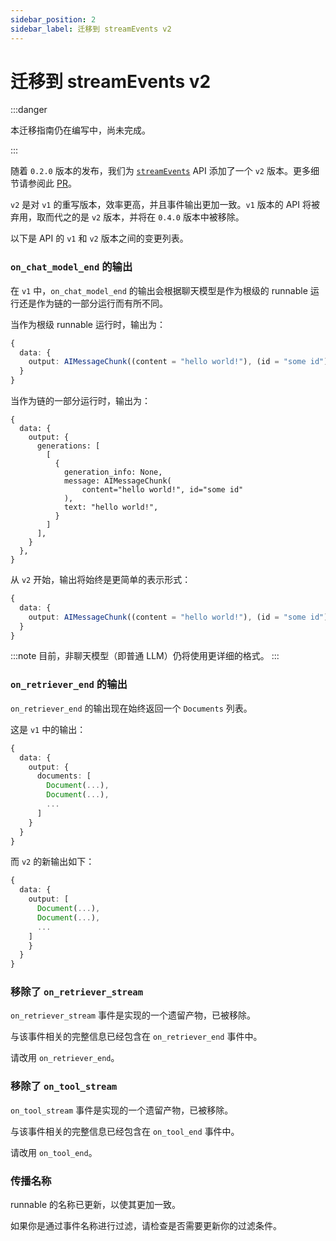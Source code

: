 ```yaml
---
sidebar_position: 2
sidebar_label: 迁移到 streamEvents v2
---
```


# 迁移到 streamEvents v2

:::danger

本迁移指南仍在编写中，尚未完成。

:::

随着 `0.2.0` 版本的发布，我们为 [`streamEvents`](/docs/how_to/streaming#using-stream-events) API 添加了一个 `v2` 版本。更多细节请参阅此 [PR](https://github.com/langchain-ai/langchainjs/pull/5539/)。

`v2` 是对 `v1` 的重写版本，效率更高，并且事件输出更加一致。`v1` 版本的 API 将被弃用，取而代之的是 `v2` 版本，并将在 `0.4.0` 版本中被移除。

以下是 API 的 `v1` 和 `v2` 版本之间的变更列表。

### `on_chat_model_end` 的输出

在 `v1` 中，`on_chat_model_end` 的输出会根据聊天模型是作为根级的 runnable 运行还是作为链的一部分运行而有所不同。

当作为根级 runnable 运行时，输出为：

```ts
{
  data: {
    output: AIMessageChunk((content = "hello world!"), (id = "some id"));
  }
}
```

当作为链的一部分运行时，输出为：

```
{
  data: {
    output: {
      generations: [
        [
          {
            generation_info: None,
            message: AIMessageChunk(
                content="hello world!", id="some id"
            ),
            text: "hello world!",
          }
        ]
      ],
    }
  },
}
```

从 `v2` 开始，输出将始终是更简单的表示形式：

```ts
{
  data: {
    output: AIMessageChunk((content = "hello world!"), (id = "some id"));
  }
}
```

:::note
目前，非聊天模型（即普通 LLM）仍将使用更详细的格式。
:::

### `on_retriever_end` 的输出

`on_retriever_end` 的输出现在始终返回一个 `Documents` 列表。

这是 `v1` 中的输出：

```ts
{
  data: {
    output: {
      documents: [
        Document(...),
        Document(...),
        ...
      ]
    }
  }
}
```

而 `v2` 的新输出如下：

```ts
{
  data: {
    output: [
      Document(...),
      Document(...),
      ...
    ]
    }
  }
}
```

### 移除了 `on_retriever_stream`

`on_retriever_stream` 事件是实现的一个遗留产物，已被移除。

与该事件相关的完整信息已经包含在 `on_retriever_end` 事件中。

请改用 `on_retriever_end`。

### 移除了 `on_tool_stream`

`on_tool_stream` 事件是实现的一个遗留产物，已被移除。

与该事件相关的完整信息已经包含在 `on_tool_end` 事件中。

请改用 `on_tool_end`。

### 传播名称

runnable 的名称已更新，以使其更加一致。

如果你是通过事件名称进行过滤，请检查是否需要更新你的过滤条件。